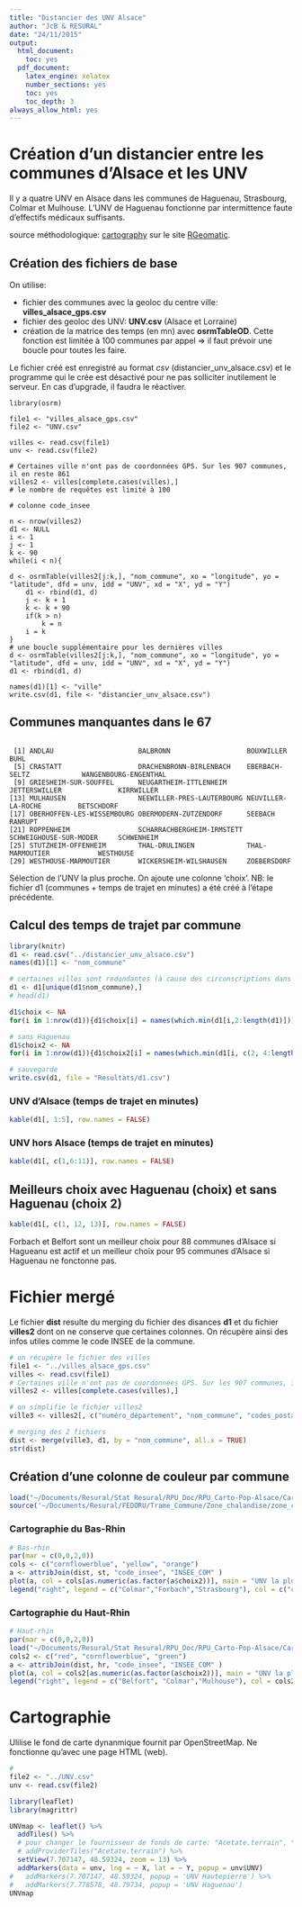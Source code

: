 ```yaml
---
title: "Distancier des UNV Alsace"
author: "JcB & RESURAL"
date: "24/11/2015"
output:
  html_document:
    toc: yes
  pdf_document:
    latex_engine: xelatex
    number_sections: yes
    toc: yes
    toc_depth: 3
always_allow_html: yes
---
```


Création d'un distancier entre les communes d'Alsace et les UNV
===============================================================

Il y a quatre UNV en Alsace dans les communes de Haguenau, Strasbourg, Colmar et Mulhouse. L'UNV de Haguenau fonctionne par intermittence faute d'effectifs médicaux suffisants. 

source méthodologique: [cartography](https://elementr.hypotheses.org/284) sur le site [RGeomatic](http://rgeomatic.hypotheses.org/659).

Création des fichiers de base
------------------------------
On utilise:

- fichier des communes avec la geoloc du centre ville: __villes_alsace_gps.csv__
- fichier des geoloc des UNV: __UNV.csv__ (Alsace et Lorraine)
- création de la matrice des temps (en mn) avec __osrmTableOD__. Cette fonction est limitée à 100 communes par appel => il faut prévoir une boucle pour toutes les faire.

Le fichier créé est enregistré au format _csv_ (distancier_unv_alsace.csv) et le programme qui le crée est désactivé pour ne pas solliciter inutilement le serveur. En cas d'upgrade, il faudra le réactiver.

```{}
library(osrm)

file1 <- "villes_alsace_gps.csv"
file2 <- "UNV.csv"

villes <- read.csv(file1)
unv <- read.csv(file2)

# Certaines ville n'ont pas de coordonnées GPS. Sur les 907 communes, il en reste 861
villes2 <- villes[complete.cases(villes),]
# le nombre de requêtes est limité à 100

# colonne code_insee

n <- nrow(villes2)
d1 <- NULL
i <- 1
j <- 1
k <- 90
while(i < n){
    
d <- osrmTable(villes2[j:k,], "nom_commune", xo = "longitude", yo = "latitude", dfd = unv, idd = "UNV", xd = "X", yd = "Y")
    d1 <- rbind(d1, d)
    j <- k + 1
    k <- k + 90
    if(k > n)
        k = n
    i = k
}
# une boucle supplémentaire pour les dernières villes
d <- osrmTable(villes2[j:k,], "nom_commune", xo = "longitude", yo = "latitude", dfd = unv, idd = "UNV", xd = "X", yd = "Y")
d1 <- rbind(d1, d)

names(d1)[1] <- "ville"
write.csv(d1, file <- "distancier_unv_alsace.csv")

```

Communes manquantes dans le 67
------------------------------
```{}

 [1] ANDLAU                     BALBRONN                   BOUXWILLER                 BUHL                      
 [5] CRASTATT                   DRACHENBRONN-BIRLENBACH    EBERBACH-SELTZ             WANGENBOURG-ENGENTHAL     
 [9] GRIESHEIM-SUR-SOUFFEL      NEUGARTHEIM-ITTLENHEIM     JETTERSWILLER              KIRRWILLER                
[13] MULHAUSEN                  NEEWILLER-PRES-LAUTERBOURG NEUVILLER-LA-ROCHE         BETSCHDORF                
[17] OBERHOFFEN-LES-WISSEMBOURG OBERMODERN-ZUTZENDORF      SEEBACH                    RANRUPT                   
[21] ROPPENHEIM                 SCHARRACHBERGHEIM-IRMSTETT SCHWEIGHOUSE-SUR-MODER     SCHWENHEIM                
[25] STUTZHEIM-OFFENHEIM        THAL-DRULINGEN             THAL-MARMOUTIER            WESTHOUSE                 
[29] WESTHOUSE-MARMOUTIER       WICKERSHEIM-WILSHAUSEN     ZOEBERSDORF   

```

Sélection de l'UNV la plus proche. On ajoute une colonne 'choix'. NB: le fichier d1 (communes + temps de trajet en minutes) a été créé à l'étape précédente.

Calcul des temps de trajet par commune
--------------------------------------

```r
library(knitr)
d1 <- read.csv("../distancier_unv_alsace.csv")
names(d1)[1] <- "nom_commune"

# certaines villes sont redondantes (à cause des circonscriptions dans ville2)
d1 <- d1[unique(d1$nom_commune),]
# head(d1)

d1$choix <- NA
for(i in 1:nrow(d1)){d1$choix[i] = names(which.min(d1[i,2:length(d1)]))}

# sans Haguenau
d1$choix2 <- NA
for(i in 1:nrow(d1)){d1$choix2[i] = names(which.min(d1[i, c(2, 4:length(d1))]))}

# sauvegarde
write.csv(d1, file = "Resultats/d1.csv")

```

### UNV d'Alsace (temps de trajet en minutes)
```r
kable(d1[, 1:5], row.names = FALSE)
```

### UNV hors Alsace (temps de trajet en minutes)
```r
kable(d1[, c(1,6:11)], row.names = FALSE)
```



Meilleurs choix avec Haguenau (choix) et sans Haguenau (choix 2)
----------------------------------------------------------------

```r

kable(d1[, c(1, 12, 13)], row.names = FALSE)

```

Forbach et Belfort sont un meilleur choix pour 88 communes d'Alsace si Hagueanu est actif et un meilleur choix pour 95 communes d'Alsace si Haguenau ne fonctonne pas.


Fichier mergé
============

Le fichier __dist__ resulte du merging du fichier des disances __d1__ et du fichier __villes2__ dont on ne conserve que certaines colonnes. On récupère ainsi des infos utiles comme le code INSEE de la commune.

```r
# on récupère le fichier des villes
file1 <- "../villes_alsace_gps.csv"
villes <- read.csv(file1)
# Certaines ville n'ont pas de coordonnées GPS. Sur les 907 communes, il en reste 861
villes2 <- villes[complete.cases(villes),]

# on simplifie le fichier villes2
ville3 <- villes2[, c("numéro_département", "nom_commune", "codes_postaux", "code_insee", "latitude", "longitude")]

# merging des 2 fichiers
dist <- merge(ville3, d1, by = "nom_commune", all.x = TRUE)
str(dist)
```

Création d'une colonne de couleur par commune
---------------------------------------------

```r

load("~/Documents/Resural/Stat Resural/RPU_Doc/RPU_Carto-Pop-Alsace/Cartographie/Cartofile/carto67.Rda")
source('~/Documents/Resural/FEDORU/Trame_Commune/Zone_chalandise/zone_chalandise.R')

```

### Cartographie du Bas-Rhin

```r
# Bas-rhin
par(mar = c(0,0,2,0))
cols <- c("cornflowerblue", "yellow", "orange")
a <- attribJoin(dist, st, "code_insee", "INSEE_COM" )
plot(a, col = cols[as.numeric(as.factor(a$choix2))], main = "UNV la plus proche")
legend("right", legend = c("Colmar","Forbach","Strasbourg"), col = c("cornflowerblue", "yellow", "orange"), pch = 15, bty = "n")
```


### Cartographie du Haut-Rhin

```r
# Haut-rhin
par(mar = c(0,0,2,0))
load("~/Documents/Resural/Stat Resural/RPU_Doc/RPU_Carto-Pop-Alsace/Cartographie/Cartofile/carto68.Rda") # hr
cols2 <- c("red", "cornflowerblue", "green")
a <- attribJoin(dist, hr, "code_insee", "INSEE_COM" )
plot(a, col = cols2[as.numeric(as.factor(a$choix2))], main = "UNV la plus proche")
legend("right", legend = c("Belfort", "Colmar","Mulhouse"), col = cols2, pch = 15, bty = "n")
```



Cartographie
============

Ulilise le fond de carte dynanmique fournit par OpenStreetMap. Ne fonctionne qu'avec une page HTML (web).

```r
# 
file2 <- "../UNV.csv"
unv <- read.csv(file2)

library(leaflet)
library(magrittr)

UNVmap <- leaflet() %>% 
  addTiles() %>% 
  # pour changer le fournisseur de fonds de carte: "Acetate.terrain", "CartoDB.Positron"
  # addProviderTiles("Acetate.terrain") %>%
  setView(7.707147, 48.59324, zoom = 13) %>% 
  addMarkers(data = unv, lng = ~ X, lat = ~ Y, popup = unv$UNV)
#   addMarkers(7.707147, 48.59324, popup = 'UNV Hautepierre') %>% 
#   addMarkers(7.778578, 48.79734, popup = 'UNV Haguenau')
UNVmap
```

